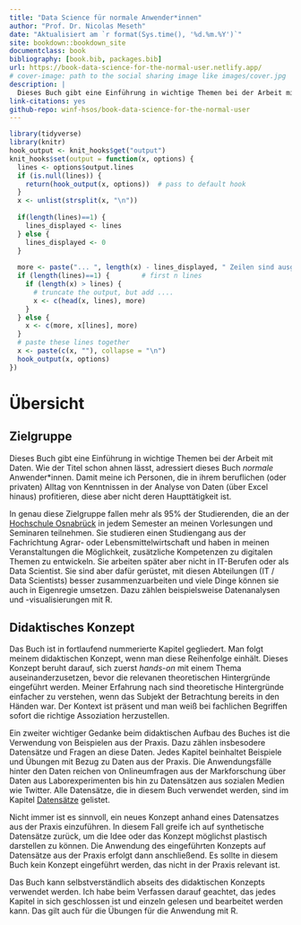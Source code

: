 ```yaml
--- 
title: "Data Science für normale Anwender*innen"
author: "Prof. Dr. Nicolas Meseth"
date: "Aktualisiert am `r format(Sys.time(), '%d.%m.%Y')`"
site: bookdown::bookdown_site
documentclass: book
bibliography: [book.bib, packages.bib]
url: https://book-data-science-for-the-normal-user.netlify.app/
# cover-image: path to the social sharing image like images/cover.jpg
description: |
  Dieses Buch gibt eine Einführung in wichtige Themen bei der Arbeit mit Daten. Wie der Titel schon ahnen lässt, adressiert dieses Buch normale Anwender*innen. Damit meine ich Personen, die in ihrem beruflichen (oder privaten) Alltag von Kenntnissen in der Analyse von Daten (über Excel hinaus) profitieren, diese aber nicht deren Haupttätigkeit ist.
link-citations: yes
github-repo: winf-hsos/book-data-science-for-the-normal-user
---
```


```r
library(tidyverse)
library(knitr)
hook_output <- knit_hooks$get("output")
knit_hooks$set(output = function(x, options) {
  lines <- options$output.lines
  if (is.null(lines)) {
    return(hook_output(x, options))  # pass to default hook
  }
  x <- unlist(strsplit(x, "\n"))
  
  if(length(lines)==1) {
    lines_displayed <- lines
  } else {
    lines_displayed <- 0
  }
  
  more <- paste("... ", length(x) - lines_displayed, " Zeilen sind ausgeblendet.")
  if (length(lines)==1) {        # first n lines
    if (length(x) > lines) {
      # truncate the output, but add ....
      x <- c(head(x, lines), more)
    }
  } else {
    x <- c(more, x[lines], more)
  }
  # paste these lines together
  x <- paste(c(x, ""), collapse = "\n")
  hook_output(x, options)
})
```


# Übersicht{-}

## Zielgruppe{-}

Dieses Buch gibt eine Einführung in wichtige Themen bei der Arbeit mit Daten. Wie der Titel schon ahnen lässt, adressiert dieses Buch _normale_ Anwender*innen. Damit meine ich Personen, die in ihrem beruflichen (oder privaten) Alltag von Kenntnissen in der Analyse von Daten (über Excel hinaus) profitieren, diese aber nicht deren Haupttätigkeit ist.

In genau diese Zielgruppe fallen mehr als 95% der Studierenden, die an der [Hochschule Osnabrück](https://hs-osnabrueck.de) in jedem Semester an meinen Vorlesungen und Seminaren teilnehmen. Sie studieren einen Studiengang aus der Fachrichtung Agrar- oder Lebensmittelwirtschaft und haben in meinen Veranstaltungen die Möglichkeit, zusätzliche Kompetenzen zu digitalen Themen zu entwickeln. Sie arbeiten später aber nicht in IT-Berufen oder als Data Scientist. Sie sind aber dafür gerüstet, mit diesen Abteilungen (IT / Data Scientists) besser zusammenzuarbeiten und viele Dinge können sie auch in Eigenregie umsetzen. Dazu zählen beispielsweise Datenanalysen und -visualisierungen mit R.

## Didaktisches Konzept{-}

Das Buch ist in fortlaufend nummerierte Kapitel gegliedert. Man folgt meinem didaktischen Konzept, wenn man diese Reihenfolge einhält. Dieses Konzept beruht darauf, sich zuerst _hands-on_ mit einem Thema auseinanderzusetzen, bevor die relevanen theoretischen Hintergründe eingeführt werden. Meiner Erfahrung nach sind theoretische Hintergründe einfacher zu verstehen, wenn das Subjekt der Betrachtung bereits in den Händen war. Der Kontext ist präsent und man weiß bei fachlichen Begriffen sofort die richtige Assoziation herzustellen.

Ein zweiter wichtiger Gedanke beim didaktischen Aufbau des Buches ist die Verwendung von Beispielen aus der Praxis. Dazu zählen insbesodere Datensätze und Fragen an diese Daten. Jedes Kapitel beinhaltet Beispiele und Übungen mit Bezug zu Daten aus der Praxis. Die Anwendungsfälle hinter den Daten reichen von Onlineumfragen aus der Markforschung über Daten aus Laborexperimenten bis hin zu Datensätzen aus sozialen Medien wie Twitter. Alle Datensätze, die in diesem Buch verwendet werden, sind im Kapitel [Datensätze](#datensaetze) gelistet.

Nicht immer ist es sinnvoll, ein neues Konzept anhand eines Datensatzes aus der Praxis einzuführen. In diesem Fall greife ich auf synthetische Datensätze zurück, um die Idee oder das Konzept möglichst plastisch darstellen zu können. Die Anwendung des eingeführten Konzepts auf Datensätze aus der Praxis erfolgt dann anschließend. Es sollte in diesem Buch kein Konzept eingeführt werden, das nicht in der Praxis relevant ist. 

Das Buch kann selbstverständlich abseits des didaktischen Konzepts verwendet werden. Ich habe beim Verfassen darauf geachtet, das jedes Kapitel in sich geschlossen ist und einzeln gelesen und bearbeitet werden kann. Das gilt auch für die Übungen für die Anwendung mit R.

